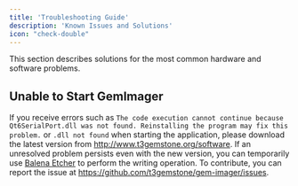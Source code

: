 ```yaml
---
title: 'Troubleshooting Guide'
description: 'Known Issues and Solutions'
icon: "check-double"
---
```


This section describes solutions for the most common hardware and software problems.

## Unable to Start GemImager

If you receive errors such as 
`The code execution cannot continue because Qt6SerialPort.dll was not found. Reinstalling the program may fix this problem.` 
or `.dll not found` when starting the application, please download the latest version
from http://www.t3gemstone.org/software. If an unresolved problem persists even with the new version, you can
temporarily use [Balena Etcher](https://www.balena.io/) to perform the writing operation. To contribute, you can
report the issue at https://github.com/t3gemstone/gem-imager/issues.
